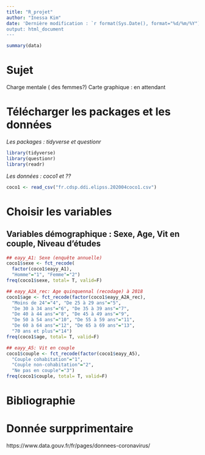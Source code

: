 ```yaml
---
title: "R_projet"
author: "Inessa Kim"
date: 'Dernière modification : `r format(Sys.Date(), format="%d/%m/%Y")`
output: html_document
---
```

```r
summary(data)
```


# Sujet 
Charge mentale ( des femmes?)
Carte graphique : en attendant

# Télécharger les packages et les données
*Les packages : tidyverse et questionr*
```r
library(tidyverse)
library(questionr)
library(readr)
```
*Les données : coco1 et ??*
```r
coco1 <- read_csv("fr.cdsp.ddi.elipss.202004coco1.csv")
```
# Choisir les variables

## Variables démographique : Sexe, Age, Vit en couple, Niveau d'études
```r
## eayy_A1: Sexe (enquête annuelle)
coco1$sexe <- fct_recode(
  factor(coco1$eayy_A1),
  "Homme"="1", "Femme"="2")
freq(coco1$sexe, total= T, valid=F)
```
```r
## eayy_A2A_rec: Age quinquennal (recodage) à 2018
coco1$age <- fct_recode(factor(coco1$eayy_A2A_rec),
  "Moins de 24"="4", "De 25 à 29 ans"="5", 
  "De 30 à 34 ans"="6", "De 35 à 39 ans"="7",
  "De 40 à 44 ans"="8", "De 45 à 49 ans"="9",
  "De 50 à 54 ans"="10", "De 55 à 59 ans"="11",
  "De 60 à 64 ans"="12", "De 65 à 69 ans"="13",
  "70 ans et plus"="14")
freq(coco1$age, total= T, valid=F)
```
```r
## eayy_A5: Vit en couple
coco1$couple <- fct_recode(factor(coco1$eayy_A5),
  "Couple cohabitation"="1", 
  "Couple non-cohabitation"="2", 
  "Ne pas en couple"="3")
freq(coco1$couple, total= T, valid=F)
```

# Bibliographie 

# Donnée surpprimentaire
https://www.data.gouv.fr/fr/pages/donnees-coronavirus/
